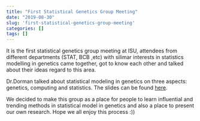 ```yaml
---
title: "First Statistical Genetics Group Meeting"
date: "2019-08-30"
slug: 'first-statistical-genetics-group-meeting'
categories: []
tags: []
---
```

It is the first statistical genetics group meeting at ISU, attendees from different departments (STAT, BCB ,etc) with silimar interests in statistics modelling in genetics came together, got to know each other and talked about their ideas regard to this area. 

Dr.Dorman talked about statistical modeling in genetics on three aspects: genetics, computing and statistics. The slides can be found [here](). 

We decided to make this group as a place for people to learn influential and trending methods in statistical model in genetics and also a place to present our own research. Hope we all enjoy this process :))

